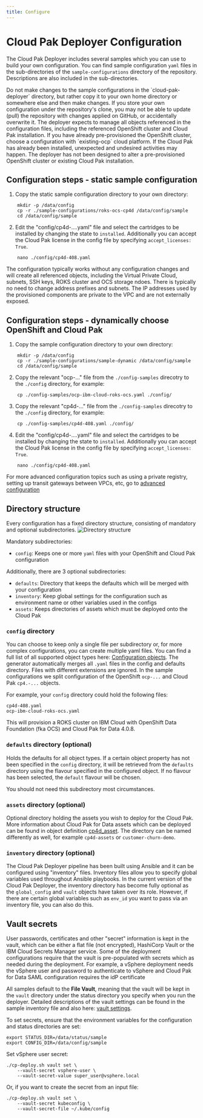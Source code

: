 ```yaml
---
title: Configure
---
```


# Cloud Pak Deployer Configuration

The Cloud Pak Deployer includes several samples which you can use to build your own configuration. You can find sample configuration `yaml` files in the sub-directories of the `sample-configurations` directory of the repository. Descriptions are also included in the sub-directories.

<InlineNotification kind="warning">
Do not make changes to the sample configurations in the `cloud-pak-deployer` directory, but rather copy it to your own home directory or somewhere else and then make changes. If you store your own configuration under the repository's clone, you may not be able to update (pull) the repository with changes applied on GitHub, or accidentally overwrite it.
</InlineNotification>

<InlineNotification kind="warning">
The deployer expects to manage all objects referenced in the configuration files, including the referenced OpenShift cluster and Cloud Pak installation. If you have already pre-provisioned the OpenShift cluster, choose a configuration with `existing-ocp` cloud platform. If the Cloud Pak has already been installed, unexpected and undesired activities may happen. The deployer has not been designed to alter a pre-provisioned OpenShift cluster or existing Cloud Pak installation.
</InlineNotification>

## Configuration steps - static sample configuration
1. Copy the static sample configuration directory to your own directory:
```
    mkdir -p /data/config
    cp -r ./sample-configurations/roks-ocs-cp4d /data/config/sample
    cd /data/config/sample
```
2. Edit the "config/cp4d-....yaml" file and select the cartridges to be installed by changing the state to `installed`. Additionally you can accept the Cloud Pak license in the config file by specifying `accept_licenses: True`.
```
    nano ./config/cp4d-408.yaml
```

The configuration typically works without any configuration changes and will create all referenced objects, including the Virtual Private Cloud, subnets, SSH keys, ROKS cluster and OCS storage ndoes. There is typically no need to change address prefixes and subnets. The IP addresses used by the provisioned components are private to the VPC and are not externally exposed.

## Configuration steps - dynamically choose OpenShift and Cloud Pak
1. Copy the sample configuration directory to your own directory:
```
    mkdir -p /data/config
    cp -r ./sample-configurations/sample-dynamic /data/config/sample
    cd /data/config/sample
```
2. Copy the relevant "ocp-..." file from the `./config-samples` direcotry to the `./config` directory, for example:
```
    cp ./config-samples/ocp-ibm-cloud-roks-ocs.yaml ./config/
```
3. Copy the relevant "cp4d-..." file from the `./config-samples` direcotry to the `./config` directory, for example:
```
    cp ./config-samples/cp4d-408.yaml ./config/
```
4. Edit the "config/cp4d-....yaml" file and select the cartridges to be installed by changing the state to `installed`. Additionally you can accept the Cloud Pak license in the config file by specifying `accept_licenses: True`.
```
    nano ./config/cp4d-408.yaml
```

For more advanced configuration topics such as using a private registry, setting up transit gateways between VPCs, etc, go to [advanced configuration](/advanced/advanced-configuration)

## Directory structure

Every configuration has a fixed directory structure, consisting of mandatory and optional subdirectories.
![Directory structure](./directory-structure.png)

Mandatory subdirectories:
* `config`: Keeps one or more `yaml` files with your OpenShift and Cloud Pak configuration

Additionally, there are 3 optional subdirectories:
* `defaults`: Directory that keeps the defaults which will be merged with your configuration
* `inventory`: Keep global settings for the configuration such as environment name or other variables used in the configs
* `assets`: Keeps directories of assets which must be deployed onto the Cloud Pak

### `config` directory
You can choose to keep only a single file per subdirectory or, for more complex configurations, you can create multiple yaml files. You can find a full list of all supported object types here: [Configuration objects](/cpd-design/objects/objects). The generator automatically merges all `.yaml` files in the config and defaults directory. Files with different extensions are ignored. In the sample configurations we split configuration of the OpenShift `ocp-...` and Cloud Pak `cp4.-...` objects.

For example, your `config` directory could hold the following files:
```
cp4d-408.yaml
ocp-ibm-cloud-roks-ocs.yaml
```

This will provision a ROKS cluster on IBM Cloud with OpenShift Data Foundation (fka OCS) and Cloud Pak for Data 4.0.8.

### `defaults` directory (optional)
Holds the defaults for all object types. If a certain object property has not been specified in the `config` directory, it will be retrieved from the `defaults` directory using the flavour specified in the configured object. If no flavour has been selected, the `default` flavour will be chosen.

You should not need this subdirectory most circumstances.

### `assets` directory (optional)
Optional directory holding the assets you wish to deploy for the Cloud Pak. More information about Cloud Pak for Data assets which can be deployed can be found in object definition [cp4d_asset](/cpd-design/objects/cloud-pak-assets). The directory can be named differently as well, for example `cp4d-assets` or `customer-churn-demo`.

### `inventory` directory (optional)
The Cloud Pak Deployer pipeline has been built using Ansible and it can be configured using "inventory" files. Inventory files allow you to specify global variables used throughout Ansible playbooks. In the current version of the Cloud Pak Deployer, the inventory directory has become fully optional as the `global_config` and `vault` objects have taken over its role. However, if there are certain global variables such as `env_id` you want to pass via an inventory file, you can also do this.

## Vault secrets
User passwords, certificates and other "secret" information is kept in the vault, which can be either a flat file (not encrypted), HashiCorp Vault or the IBM Cloud Secrets Manager service. Some of the deployment configurations require that the vault is pre-populated with secrets which as needed during the deployment. For example, a vSphere deployment needs the vSphere user and password to authenticate to vSphere and Cloud Pak for Data SAML configuration requires the idP certificate

All samples default to the **File Vault**, meaning that the vault will be kept in the `vault` directory under the status directory you specify when you run the deployer. Detailed descriptions of the vault settings can be found in the sample inventory file and also here: [vault settings](/cpd-design/objects/vault).

To set secrets, ensure that the environment variables for the configuration and status directories are set:
```
export STATUS_DIR=/data/status/sample
export CONFIG_DIR=/data/config/sample
```

Set vSphere user secret:
```
./cp-deploy.sh vault set \
    --vault-secret vsphere-user \
    --vault-secret-value super_user@vsphere.local
```

Or, if you want to create the secret from an input file:
```
./cp-deploy.sh vault set \
    --vault-secret kubeconfig \
    --vault-secret-file ~/.kube/config
```    
